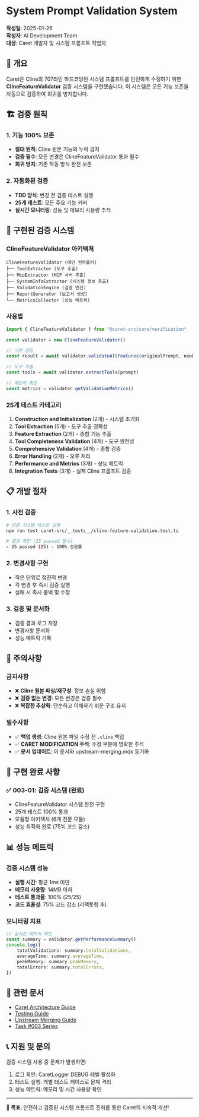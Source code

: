 # System Prompt Validation System

**작성일**: 2025-01-26  
**작성자**: AI Development Team  
**대상**: Caret 개발자 및 시스템 프롬프트 작업자

## 🎯 **개요**

Caret은 Cline의 707라인 하드코딩된 시스템 프롬프트를 안전하게 수정하기 위한 **ClineFeatureValidator** 검증 시스템을 구현했습니다. 이 시스템은 모든 기능 보존을 자동으로 검증하여 회귀를 방지합니다.

## 🏗️ **검증 원칙**

### **1. 기능 100% 보존**

-   **절대 원칙**: Cline 원본 기능의 누락 금지
-   **검증 필수**: 모든 변경은 ClineFeatureValidator 통과 필수
-   **회귀 방지**: 기존 작동 방식 완전 보존

### **2. 자동화된 검증**

-   **TDD 방식**: 변경 전 검증 테스트 실행
-   **25개 테스트**: 모든 주요 기능 커버
-   **실시간 모니터링**: 성능 및 메모리 사용량 추적

## 🔧 **구현된 검증 시스템**

### **ClineFeatureValidator 아키텍처**

```
ClineFeatureValidator (메인 컨트롤러)
├── ToolExtractor (도구 추출)
├── McpExtractor (MCP 서버 추출)
├── SystemInfoExtractor (시스템 정보 추출)
├── ValidationEngine (검증 엔진)
├── ReportGenerator (보고서 생성)
└── MetricsCollector (성능 메트릭)
```

### **사용법**

```typescript
import { ClineFeatureValidator } from "@caret-src/core/verification"

const validator = new ClineFeatureValidator()

// 기본 검증
const result = await validator.validateAllFeatures(originalPrompt, newPrompt, { variant: "default", strictMode: true })

// 도구 추출
const tools = await validator.extractTools(prompt)

// 메트릭 확인
const metrics = validator.getValidationMetrics()
```

### **25개 테스트 카테고리**

1. **Construction and Initialization** (2개) - 시스템 초기화
2. **Tool Extraction** (5개) - 도구 추출 정확성
3. **Feature Extraction** (2개) - 종합 기능 추출
4. **Tool Completeness Validation** (4개) - 도구 완전성
5. **Comprehensive Validation** (4개) - 종합 검증
6. **Error Handling** (2개) - 오류 처리
7. **Performance and Metrics** (3개) - 성능 메트릭
8. **Integration Tests** (3개) - 실제 Cline 프롬프트 검증

## 📋 **개발 절차**

### **1. 사전 검증**

```bash
# 검증 시스템 테스트 실행
npm run test caret-src/__tests__/cline-feature-validation.test.ts

# 결과 확인 (25 passed 필수)
✓ 25 passed (25) - 100% 성공률
```

### **2. 변경사항 구현**

-   작은 단위로 점진적 변경
-   각 변경 후 즉시 검증 실행
-   실패 시 즉시 롤백 및 수정

### **3. 검증 및 문서화**

-   검증 결과 로그 저장
-   변경사항 문서화
-   성능 메트릭 기록

## 🚨 **주의사항**

### **금지사항**

-   ❌ **Cline 원본 파싱/재구성**: 정보 손실 위험
-   ❌ **검증 없는 변경**: 모든 변경은 검증 필수
-   ❌ **복잡한 추상화**: 단순하고 이해하기 쉬운 구조 유지

### **필수사항**

-   ✅ **백업 생성**: Cline 원본 파일 수정 전 `.cline` 백업
-   ✅ **CARET MODIFICATION 주석**: 수정 부분에 명확한 주석
-   ✅ **문서 업데이트**: 이 문서와 upstream-merging.mdx 동기화

## 🔄 **구현 완료 사항**

### **✅ 003-01: 검증 시스템 (완료)**

-   ClineFeatureValidator 시스템 완전 구현
-   25개 테스트 100% 통과
-   모듈형 아키텍처 (6개 전문 모듈)
-   성능 최적화 완료 (75% 코드 감소)

## 📊 **성능 메트릭**

### **검증 시스템 성능**

-   **실행 시간**: 평균 1ms 미만
-   **메모리 사용량**: 14MB 이하
-   **테스트 통과율**: 100% (25/25)
-   **코드 효율성**: 75% 코드 감소 (리팩토링 후)

### **모니터링 지표**

```typescript
// 실시간 메트릭 확인
const summary = validator.getPerformanceSummary()
console.log({
	totalValidations: summary.totalValidations,
	averageTime: summary.averageTime,
	peakMemory: summary.peakMemory,
	totalErrors: summary.totalErrors,
})
```

## 🔗 **관련 문서**

-   [Caret Architecture Guide](./caret-architecture-and-implementation-guide.mdx)
-   [Testing Guide](./testing-guide.mdx)
-   [Upstream Merging Guide](../guides/upstream-merging.mdx)
-   [Task #003 Series](../tasks/)

## 📞 **지원 및 문의**

검증 시스템 사용 중 문제가 발생하면:

1. 로그 확인: CaretLogger DEBUG 레벨 활성화
2. 테스트 실행: 개별 테스트 케이스로 문제 격리
3. 성능 메트릭: 메모리 및 시간 사용량 확인

---

**🎯 목표**: 안전하고 검증된 시스템 프롬프트 진화를 통한 Caret의 지속적 개선!
